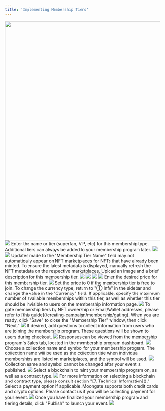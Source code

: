 ```yaml
---
title: 'Implementing Membership Tiers'
---
```

<Steps>
    <Step title="Navigate to your event's overview page and open the '③ Tiers' tab">
        <img width="613" height="714" src="/images/creating-campaign/membership/creating tier/Tier Button Location.png"/>
    </Step>
    <Step title="Click 'Add Tier'">
        <img src="/images/creating-campaign/membership/creating tier/Add Tier Button Location.webp"/>
    </Step>
    <Step title="Add membership tier name/type">
        Enter the name or tier (superfan, VIP, etc) for this membership type. Additional tiers can always be added to your membership program later.
        <img src="/images/creating-campaign/membership/creating tier/Add Tier Name.png"/>
        <Frame caption="Where customers will see the different tiers within the membership program">
            <img src="/images/creating-campaign/membership/creating tier/Tier Location.png"/>
        </Frame>
        <Warning>
            Updates made to the "Membership Tier Name" field may not automatically appear on NFT marketplaces for NFTs that have already been minted. To ensure the latest metadata is displayed, manually refresh the NFT metadata on the respective marketplaces.
        </Warning>
    </Step>
    <Step title="Add membership tier image and description">
        Upload an image and a brief description for this membership tier.
        <img src="/images/creating-campaign/membership/creating tier/Add Tier Img and Desc.png"/>
        <Tabs>
            <Tab title="Membership Tier Description">
                <Frame caption="Where customers will see the membership tier description during checkout">
                    <img src="/images/creating-campaign/membership/creating tier/Tier Desc Location.webp"/>
                </Frame>
            </Tab>
            <Tab title="Membership Tier Image">
                <Frame caption="Where customers will see the membership tier image during checkout">
                    <img src="/images/creating-campaign/membership/creating tier/Tier Img Checkout Location.png"/>
                </Frame>
                <Frame caption="Where customers will see the membership tier image in their ticket confirmation email">
                    <img src="/images/creating-campaign/membership/creating tier/Tier Img Email Location.png"/>
                </Frame>
            </Tab>
        </Tabs>
    </Step>
    <Step title="Specify membership tier price">
        Enter the desired price for this membership tier.
            <img src="/images/creating-campaign/membership/creating tier/Add Tix Price.png"/>
        <Tip>
            Set the price to 0 if the membership tier is free to join.
        </Tip>
        <Tip>
            To change the currency type, return to "① Info" in the sidebar and change the value in the "Currency" field.
        </Tip>
    </Step>
    <Step title="Specify advanced options (optional)">
        If applicable, specify the maximum number of available memberships within this tier, as well as whether this tier should be invisible to users on the membership information page.
        <img src="/images/creating-campaign/membership/creating tier/Advance Toggle.png"/>
        <Info>
            To gate membership tiers by NFT ownership or Email/Wallet addresses, please refer to [this guide](/creating-campaign/membership/gating).
        </Info>
        When you are ready, click "Save" to close the "Membership Tier" window, then click "Next."
    </Step>
    <Step title="Add questions (optional)">
        <img src="/images/creating-campaign/membership/creating tier/Add Qs.gif"/>
        If desired, add questions to collect information from users who are joining the membership program. These questions will be shown to users during checkout.
        <img src="/images/creating-campaign/membership/creating tier/Qs.png"/>
        Responses can be viewed from the membership program's Sales tab, located in the membership program dashboard.
        <img src="/images/creating-campaign/membership/creating tier/Responses.gif"/>
    </Step>
    <Step title="Specify contract settings and payment options">
        Choose a collection name and symbol for your membership program. The collection name will be used as the collection title when individual memberships are listed on marketplaces, and the symbol will be used.
        <img src="/images/creating-campaign/membership/creating tier/Contract Settings Empty.png"/>
        <Warning>
            Collection name and symbol cannot be changed after your event is published.
        </Warning>
        <Frame caption="Where the collection name will appear on an external marketplace">
            <img src="/images/creating-campaign/membership/creating tier/Collection Name Location.webp"/>
        </Frame>
        Select a blockchain to mint your membership program on, as well as a contract type.
        <img src="/images/creating-campaign/membership/creating tier/Contract Settings Filled.png"/>
        <Info>
            For more information on selecting a blockchain and contract type, please consult section "[7. Technical Information]()."
        </Info>
        Select a payment option if applicable. Moongate supports both credit cards and crypto options. Please contact us if you will be collecting payment for your event.
        <img src="/images/creating-campaign/membership/creating tier/Payment Options.png"/>    
    </Step>
    <Step title="Publish your event">
        Once you have finalized your membership program and tiering details, click "Publish" to launch your event.
        <img src="/images/creating-campaign/membership/creating tier/Publish Button.png"/>
    </Step>
</Steps>